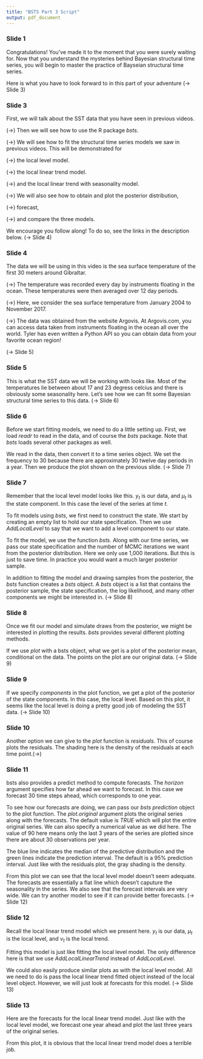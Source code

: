 ```yaml
---
title: "BSTS Part 3 Script"
output: pdf_document
---
```


### Slide 1

Congratulations! You've made it to the moment that you were surely waiting for. Now that you understand the mysteries behind Bayesian structural time series, you will begin to master the practice of Bayseian structural time series.

Here is what you have to look forward to in this part of your adventure (-> Slide 3)

### Slide 3

First, we will talk about the SST data that you have seen in previous videos.

(->) Then we will see how to use the R package *bsts*.

(->) We will see how to fit the structural time series models we saw in previous videos. This will be demonstrated for

(->) the local level model.

(->) the local linear trend model.

(->) and the local linear trend with seasonality model.


(->) We will also see how to obtain and plot the posterior distribution,

(->) forecast,

(->) and compare the three models.

We encourage you follow along! To do so, see the links in the description below. (-> Slide 4)

### Slide 4

The data we will be using in this video is the sea surface temperature of the first 30 meters around Gibraltar.

(->) The temperature was recorded every day by instruments floating in the ocean. These temperatures were then averaged over 12 day periods.

(->) Here, we consider the sea surface temperature from January 2004 to November 2017.

(->) The data was obtained from the website Argovis. At Argovis.com, you can access data taken from instruments floating in the ocean all over the world. Tyler has even written a Python API so you can obtain data from your favorite ocean region!

(-> Slide 5)

### Slide 5

This is what the SST data we will be working with looks like. Most of the temperatures lie between about 17 and 23 degress celcius and there is obviously some seasonality here. Let's see how we can fit some Bayesian structural time series to this data. (-> Slide 6)

### Slide 6

Before we start fitting models, we need to do a little setting up. First, we load *readr* to read in the data, and of course the *bsts* package. Note that *bsts* loads several other packages as well.

We read in the data, then convert it to a time series object. We set the frequency to 30 because there are approximately 30 twelve day periods in a year. Then we produce the plot shown on the previous slide. (-> Slide 7)


### Slide 7

Remember that the local level model looks like this. $y_t$ is our data, and $\mu_t$ is the state component. In this case the level of the series at time $t$.

To fit models using *bsts*, we first need to construct the state. We start by creating an empty list to hold our state specification. Then we use *AddLocalLevel* to say that we want to add a level component to our state.

To fit the model, we use the function *bsts*. Along with our time series, we pass our state specification and the number of MCMC iterations we want from the posterior distribution. Here we only use 1,000 iterations. But this is just to save time. In practice you would want a much larger posterior sample.

In addition to fitting the model and drawing samples from the posterior, the *bsts* function creates a *bsts* object. A *bsts* object is a list that contains the posterior sample, the state specification, the log likelihood, and many other components we might be interested in.
(-> Slide 8)

### Slide 8

Once we fit our model and simulate draws from the posterior, we might be interested in plotting the results. *bsts* provides several different plotting methods. 

If we use *plot* with a bsts object, what we get is a plot of the posterior mean, conditional on the data. The points on the plot are our original data.
(-> Slide 9)

### Slide 9

If we specify *components* in the plot function, we get a plot of the posterior of the state components. In this case, the local level. Based on this plot, it seems like the local level is doing a pretty good job of modeling the SST data. (-> Slide 10)

### Slide 10

Another option we can give to the *plot* function is *residuals*. This of course plots the residuals. The shading here is the density of the residuals at each time point.(->)


### Slide 11

bsts also provides a predict method to compute forecasts. The *horizon* argument specifies how far ahead we want to forecast. In this case we forecast 30 time steps ahead, which corresponds to one year.

To see how our forecasts are doing, we can pass our *bsts prediction* object to the plot function. The *plot.original* argument plots the original series along with the forecasts. The default value is *TRUE* which will plot the entire original series. We can also specify a numerical value as we did here. The value of 90 here means only the last 3 years of the series are plotted since there are about 30 observations per year.

The blue line indicates the median of the predictive distribution and the green lines indicate the prediction interval. The default is a 95% prediction interval. Just like with the residuals plot, the gray shading is the density.

From this plot we can see that the local level model doesn't seem adequate. The forecasts are essentially a flat line which doesn't caputure the seasonality in the series. We also see that the forecast intervals are very wide. We can try another model to see if it can provide better forecasts. (-> Slide 12)

### Slide 12

Recall the local linear trend model which we present here. $y_t$ is our data, $\mu_t$ is the local level, and $\nu_t$ is the local trend.

Fitting this model is just like fitting the local level model. The only difference here is that we use *AddLocalLinearTrend* instead of *AddLocalLevel*.

We could also easily produce similar plots as with the local level model. All we need to do is pass the local linear trend fitted object instead of the local level object. However, we will just look at forecasts for this model.
(-> Slide 13)

### Slide 13

Here are the forecasts for the local linear trend model. Just like with the local level model, we forecast one year ahead and plot the last three years of the original series.

From this plot, it is obvious that the local linear trend model does a terrible job.





